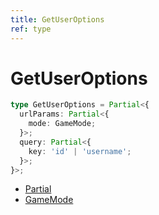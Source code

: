 ```yaml
---
title: GetUserOptions
ref: type
---
```


# GetUserOptions

```ts
type GetUserOptions = Partial<{
  urlParams: Partial<{
    mode: GameMode;
  }>;
  query: Partial<{
    key: 'id' | 'username';
  }>;
}>;
```

- [Partial](https://www.typescriptlang.org/docs/handbook/utility-types.html#partialtype)
- [GameMode](/references/game-mode)
